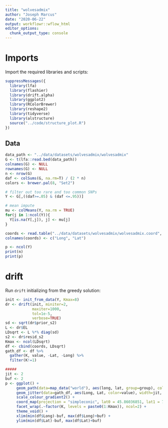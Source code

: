 ```yaml
---
title: "wolvesadmix"
author: "Joseph Marcus"
date: "2020-06-22"
output: workflowr::wflow_html
editor_options:
  chunk_output_type: console
---
```


# Imports

Import the required libraries and scripts:

```r
suppressMessages({
  library(lfa)
  library(flashier)
  library(drift.alpha)
  library(ggplot2)
  library(RColorBrewer)
  library(reshape2)
  library(tidyverse)
  library(alstructure)
  source("../code/structure_plot.R")
})
```

## Data

```r
data_path <- "../data/datasets/wolvesadmix/wolvesadmix"
G <- t(lfa::read.bed(data_path))
colnames(G) <- NULL
rownames(G) <- NULL
n <- nrow(G)
daf <- colSums(G, na.rm=T) / (2 * n)
colors <- brewer.pal(8, "Set2")

# filter out too rare and too common SNPs
Y <- G[,((daf>=.05) & (daf <=.95))]

# mean impute
mu <- colMeans(Y, na.rm = TRUE)
for(j in 1:ncol(Y)){
  Y[is.na(Y[,j]), j] <- mu[j]
}

coords <- read.table("../data/datasets/wolvesadmix/wolvesadmix.coord", header=F)
colnames(coords) <- c("Long", "Lat")

p <- ncol(Y)
print(n)
print(p)
```

# drift

Run `drift` initializing from the greedy solution:

```r
init <- init_from_data(Y, Kmax=8)
dr <- drift(init, miniter=2, 
            maxiter=1000, 
            tol=1e-5, 
            verbose=TRUE) 
sd <- sqrt(dr$prior_s2)
L <- dr$EL
LDsqrt <- L %*% diag(sd)
s2 <- dr$resid_s2
Kmax <- ncol(LDsqrt)
df <- cbind(coords, LDsqrt)
gath_df <- df %>% 
  gather(K, value, -Lat, -Long) %>% 
  filter(K!=1)

#####
jit <- 2
buf <- 2
p <- ggplot() + 
     geom_path(data=map_data("world"), aes(long, lat, group=group), color="gray", size=0.25) + 
     geom_jitter(data=gath_df, aes(Long, Lat, color=value), width=jit, height=jit, shape=21) +      
     scale_colour_gradient2() + 
     coord_map(projection = "simpleconic", lat0 = 45.86036851, lat1 = 78.3747588) +
     facet_wrap(.~factor(K, levels = paste0(1:Kmax)), ncol=2) + 
     theme_void() +
     xlim(min(df$Long)-buf, max(df$Long)+buf) + 
     ylim(min(df$Lat)-buf, max(df$Lat)+buf) 
```

